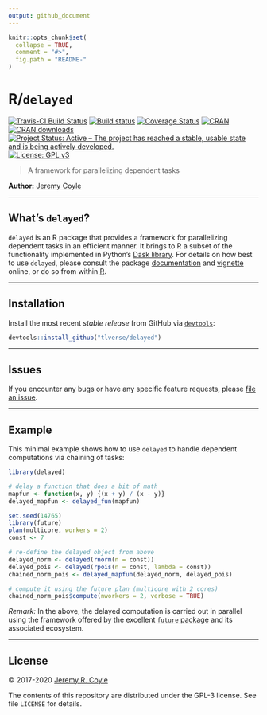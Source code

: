 ```yaml
---
output: github_document
---
```


<!-- README.md is generated from README.Rmd. Please edit that file -->

```r
knitr::opts_chunk$set(
  collapse = TRUE,
  comment = "#>",
  fig.path = "README-"
)
```

# R/`delayed`

[![Travis-CI Build Status](https://travis-ci.org/tlverse/delayed.svg?branch=master)](https://travis-ci.org/tlverse/delayed)
[![Build status](https://ci.appveyor.com/api/projects/status/pmfudi6rvg9l6e9b?svg=true)](https://ci.appveyor.com/project/tlverse/delayed)
[![Coverage Status](https://img.shields.io/codecov/c/github/tlverse/delayed/master.svg)](https://codecov.io/github/tlverse/delayed?branch=master)
[![CRAN](http://www.r-pkg.org/badges/version/delayed)](http://www.r-pkg.org/pkg/delayed)
[![CRAN downloads](https://cranlogs.r-pkg.org/badges/delayed)](https://CRAN.R-project.org/package=delayed)
[![Project Status: Active – The project has reached a stable, usable state and is being actively developed.](https://www.repostatus.org/badges/latest/active.svg)](https://www.repostatus.org/#active)
[![License: GPL v3](https://img.shields.io/badge/License-GPL%20v3-blue.svg)](http://www.gnu.org/licenses/gpl-3.0)

> A framework for parallelizing dependent tasks

__Author:__ [Jeremy Coyle](https://github.com/jeremyrcoyle)

---

## What's `delayed`?

`delayed` is an R package that provides a framework for parallelizing dependent
tasks in an efficient manner. It brings to R a subset of the
functionality implemented in Python's [Dask
library](https://dask.pydata.org/en/latest/). For details on how best to use
`delayed`, please consult the package
[documentation](https://nhejazi.github.io/delayed/) and
[vignette](https://nhejazi.github.io/delayed/articles/delayed.html)
online, or do so from within [R](https://www.r-project.org/).

---

## Installation

<!--
For standard use, we recommend installing the package from
[CRAN](https://cran.r-project.org/) via

```r
install.packages("delayed")
```
-->

Install the most recent _stable release_ from GitHub via
[`devtools`](https://www.rstudio.com/products/rpackages/devtools/):

```r
devtools::install_github("tlverse/delayed")
```

---

## Issues

If you encounter any bugs or have any specific feature requests, please [file an
issue](https://github.com/tlverse/delayed/issues).

---

## Example

This minimal example shows how to use `delayed` to handle dependent computations
via chaining of tasks:

```r
library(delayed)

# delay a function that does a bit of math
mapfun <- function(x, y) {(x + y) / (x - y)}
delayed_mapfun <- delayed_fun(mapfun)

set.seed(14765)
library(future)
plan(multicore, workers = 2)
const <- 7

# re-define the delayed object from above
delayed_norm <- delayed(rnorm(n = const))
delayed_pois <- delayed(rpois(n = const, lambda = const))
chained_norm_pois <- delayed_mapfun(delayed_norm, delayed_pois)

# compute it using the future plan (multicore with 2 cores)
chained_norm_pois$compute(nworkers = 2, verbose = TRUE)
```

_Remark:_ In the above, the delayed computation is carried out in parallel using
the framework offered by the excellent [`future`
package](https://github.com/HenrikBengtsson/future) and its associated
ecosystem.

---

## License

&copy; 2017-2020 [Jeremy R. Coyle](https://github.com/jeremyrcoyle)

The contents of this repository are distributed under the GPL-3 license. See
file `LICENSE` for details.
